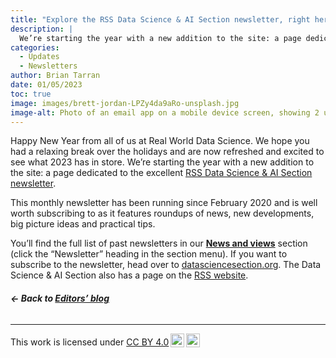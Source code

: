 ```yaml
---
title: "Explore the RSS Data Science & AI Section newsletter, right here!"
description: |
  We’re starting the year with a new addition to the site: a page dedicated to the excellent RSS Data Science & AI Section newsletter. 
categories:
  - Updates
  - Newsletters
author: Brian Tarran
date: 01/05/2023
toc: true
image: images/brett-jordan-LPZy4da9aRo-unsplash.jpg
image-alt: Photo of an email app on a mobile device screen, showing 2 unread notifications. Photo by Brett Jordan on Unsplash. 
---
```

Happy New Year from all of us at Real World Data Science. We hope you had a relaxing break over the holidays and are now refreshed and excited to see what 2023 has in store. We’re starting the year with a new addition to the site: a page dedicated to the excellent [RSS Data Science & AI Section newsletter](https://realworlddatascience.net/news-and-views/newsletter/). 

This monthly newsletter has been running since February 2020 and is well worth subscribing to as it features roundups of news, new developments, big picture ideas and practical tips.  

You’ll find the full list of past newsletters in our [**News and views**](https://realworlddatascience.net/news-and-views/) section (click the "Newsletter" heading in the section menu). If you want to subscribe to the newsletter, head over to [datasciencesection.org](https://datasciencesection.org/about/). The Data Science & AI Section also has a page on the [RSS website](https://rss.org.uk/membership/rss-groups-and-committees/sections/data-science-section/). 

###### **&larr; Back to [Editors' blog](/news-and-views/editors-blog/index.qmd)**

---
<p xmlns:cc="http://creativecommons.org/ns#" >This work is licensed under <a href="http://creativecommons.org/licenses/by/4.0/?ref=chooser-v1" target="_blank" rel="license noopener noreferrer" style="display:inline-block;">CC BY 4.0<img style="height:22px!important;margin-left:3px;vertical-align:text-bottom;" src="https://mirrors.creativecommons.org/presskit/icons/cc.svg?ref=chooser-v1"><img style="height:22px!important;margin-left:3px;vertical-align:text-bottom;" src="https://mirrors.creativecommons.org/presskit/icons/by.svg?ref=chooser-v1"></a></p>

